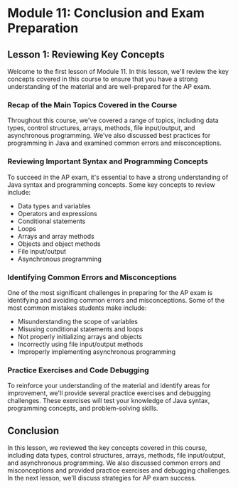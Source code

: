 # Module 11: Conclusion and Exam Preparation

## Lesson 1: Reviewing Key Concepts

Welcome to the first lesson of Module 11. In this lesson, we'll review the key concepts covered in this course to ensure that you have a strong understanding of the material and are well-prepared for the AP exam.

### Recap of the Main Topics Covered in the Course

Throughout this course, we've covered a range of topics, including data types, control structures, arrays, methods, file input/output, and asynchronous programming. We've also discussed best practices for programming in Java and examined common errors and misconceptions.

### Reviewing Important Syntax and Programming Concepts

To succeed in the AP exam, it's essential to have a strong understanding of Java syntax and programming concepts. Some key concepts to review include:

- Data types and variables
- Operators and expressions
- Conditional statements
- Loops
- Arrays and array methods
- Objects and object methods
- File input/output
- Asynchronous programming

### Identifying Common Errors and Misconceptions

One of the most significant challenges in preparing for the AP exam is identifying and avoiding common errors and misconceptions. Some of the most common mistakes students make include:

- Misunderstanding the scope of variables
- Misusing conditional statements and loops
- Not properly initializing arrays and objects
- Incorrectly using file input/output methods
- Improperly implementing asynchronous programming

### Practice Exercises and Code Debugging

To reinforce your understanding of the material and identify areas for improvement, we'll provide several practice exercises and debugging challenges. These exercises will test your knowledge of Java syntax, programming concepts, and problem-solving skills.

## Conclusion

In this lesson, we reviewed the key concepts covered in this course, including data types, control structures, arrays, methods, file input/output, and asynchronous programming. We also discussed common errors and misconceptions and provided practice exercises and debugging challenges. In the next lesson, we'll discuss strategies for AP exam success.
